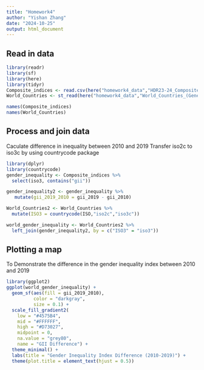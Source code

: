 ```yaml
---
title: "Homework4"
author: "Yishan Zhang"
date: "2024-10-25"
output: html_document
---
```


## Read in data
```r
library(readr)
library(sf)
library(here)
library(tidyr)
Composite_indices <- read.csv(here("homework4_data","HDR23-24_Composite_indices_complete_time_series.csv"))
World_Countries <- st_read(here("homework4_data","World_Countries_(Generalized)_9029012925078512962.geojson" ))

names(Composite_indices)
names(World_Countries)

```

## Process and join data
Caculate difference in inequality between 2010 and 2019
Transfer iso2c to iso3c by using countrycode package
```r
library(dplyr)
library(countrycode)
gender_inequality <- Composite_indices %>%
  select(iso3, contains("gii"))

gender_inequality2 <- gender_inequality %>%
   mutate(gii_2019_2010 = gii_2019 - gii_2010)

World_Countries2 <- World_Countries %>%
  mutate(ISO3 = countrycode(ISO,"iso2c","iso3c"))

world_gender_inequality <- World_Countries2 %>%
  left_join(gender_inequality2, by = c("ISO3" = "iso3"))


```

## Plotting a map 
To Demonstrate the difference in the gender inequality index between 2010 and 2019

```r
library(ggplot2)
ggplot(world_gender_inequality) + 
  geom_sf(aes(fill = gii_2019_2010), 
          color = "darkgray", 
          size = 0.1) + 
  scale_fill_gradient2(
    low = "#4575B4", 
    mid = "#FFFFFF", 
    high = "#D73027", 
    midpoint = 0, 
    na.value = "grey80", 
    name = "GII Difference") + 
  theme_minimal() + 
  labs(title = "Gender Inequality Index Difference (2010-2019)") + 
  theme(plot.title = element_text(hjust = 0.5))
```

